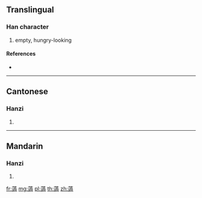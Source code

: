 {{character info/new}}
==Translingual==

===Han character===
{{Han char|rn=140|rad=艸|as=13|sn=19|four=44302|canj=TYBB,XTYBB}}

# empty, hungry-looking

====References====
* {{Han ref|kx=1061.150|dkj=32116|dj=1525.110|hdz=53280.050|uh=8596|ud=34198|bh=EE48|bd=61000}}

----

==Cantonese==

===Hanzi===
{{yue-hanzi|jyut=|y=gwo1}}

# {{defn|lang=yue|sort=艸13}}

----

==Mandarin==

===Hanzi===
{{cmn-hanzi|pin=[[kē]] ([[ke1]])|wg=k'o<sup>1</sup>}}

# {{defn|lang=cmn|sort=艸13}}

[[fr:薖]]
[[mg:薖]]
[[pl:薖]]
[[th:薖]]
[[zh:薖]]
